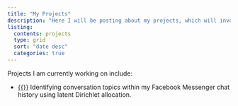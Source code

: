 ```yaml
---
title: "My Projects"
description: "Here I will be posting about my projects, which will involve datasets and problems which I find interesting."
listing: 
  contents: projects
  type: grid
  sort: "date desc" 
  categories: true 
---
```


Projects I am currently working on include:

- [{{<fa brands github>}}](https://github.com/Harry2687/Messenger-Analysis){target="_blank"} Identifying conversation topics within my Facebook Messenger chat history using latent Dirichlet allocation.